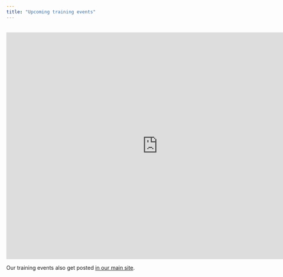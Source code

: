 ```yaml
---
title: "Upcoming training events"
---
```

<br>
<iframe src="https://calendar.google.com/calendar/embed?src=c_931e1c03612d34e93731445887914964ac4c406fd45b3c4e024af73264391906%40group.calendar.google.com&ctz=America%2FVancouver" style="border: 0" width="800" height="600" frameborder="0" scrolling="no"></iframe>

Our training events also get posted [in our main site](https://training.westdri.ca/blog/).
